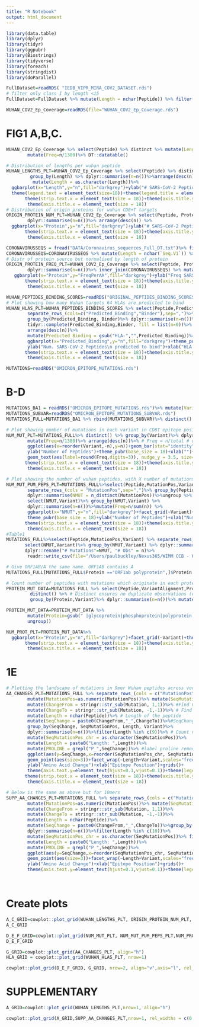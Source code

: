```yaml
---
title: "R Notebook"
output: html_document
---
```


```r
library(data.table)
library(dplyr)
library(tidyr)
library(ggpubr)
library(Biostrings)
library(tidyverse)
library(foreach)
library(stringdist)
library(doParallel)

```


```r

FullDataset=readRDS( "IEDB_VIPR_MIRA_COV2_DATASET.rds")
# filter only class I by length <15
FullDataset=FullDataset %>% mutate(Length = nchar(Peptide)) %>% filter(Length < 15)

WUHAN_COV2_Ep_Coverage=readRDS(file="WUHAN_COV2_Ep_Coverage.rds")


```

# FIG1 A,B,C.

```r

WUHAN_COV2_Ep_Coverage %>% select(Peptide) %>% distinct %>% mutate(Length = nchar(Peptide)) %>% group_by(Length) %>% dplyr::summarise(n=n())%>%arrange(desc(n))%>% mutate(Length = as.character(Length))%>%
        mutate(Freq=n/1380)%>% DT::datatable()

# Distribution of lengths per wuhan peptide
WUHAN_LENGTHS_PLT=WUHAN_COV2_Ep_Coverage %>% select(Peptide) %>% distinct %>% mutate(Length = nchar(Peptide)) %>%
         group_by(Length) %>% dplyr::summarise(n=n())%>%arrange(desc(n))%>%
          mutate(Length = as.character(Length))%>%
  ggbarplot(x="Length",y="n",fill="darkgrey")+ylab("# SARS-CoV-2 Peptides\nto Wuhan-Hu-1")+theme_pubr(base_size = 18)+coord_flip()+
  theme(legend.text = element_text(size=18))+theme(legend.title = element_text(size=18))+
       theme(strip.text.x = element_text(size = 18))+theme(axis.title.y = element_text(size = 18))+
        theme(axis.title.x = element_text(size = 18))
# Distribution of origin proteins for wuhan CD8+T targets
ORIGIN_PROTEIN_NUM_PLT=WUHAN_COV2_Ep_Coverage %>% select(Peptide, Protein) %>% distinct() %>% group_by(Protein) %>%
        dplyr::summarise(n=n())%>% arrange(desc(n)) %>%
  ggbarplot(x="Protein",y="n",fill="darkgrey")+ylab("# SARS-CoV-2 Peptides\nto Wuhan-Hu-1")+theme_pubr(base_size = 18)+coord_flip()+theme(legend.title = element_text(size=18))+
       theme(strip.text.x = element_text(size = 18))+theme(axis.title.y = element_text(size = 18))+
        theme(axis.title.x = element_text(size = 18))

CORONAVIRUSSEQS = fread("DATA/Coronavirus_sequences_Full_DT.txt")%>% filter(Virus %in% 'SARS-CoV-2-Wuhan')
CORONAVIRUSSEQS=CORONAVIRUSSEQS %>% mutate(Length = nchar(`Seq.V1`)) %>% select(!c(Virus, `Seq.V1`))
# Distr of protein source but normalised by length of protein
ORIGIN_PROTEIN_FREQ_PLT=WUHAN_COV2_Ep_Coverage %>% select(Peptide, Protein) %>% distinct() %>% group_by(Protein) %>%
        dplyr::summarise(n=n())%>% inner_join(CORONAVIRUSSEQS) %>% mutate(FreqPerAA = n/Length)%>% arrange(desc(FreqPerAA))%>%
   ggbarplot(x="Protein",y="FreqPerAA",fill="darkgrey")+ylab("Freq SARS-CoV-2 Peptides\nper Length Protein to Wuhan-Hu-1")+theme_pubr(base_size = 18)+coord_flip()+theme(legend.title = element_text(size=18))+
       theme(strip.text.x = element_text(size = 18))+theme(axis.title.y = element_text(size = 18))+
        theme(axis.title.x = element_text(size = 18))


```


```r

WUHAN_PEPTIDES_BINDING_SCORES=readRDS("ORIGINAL_PEPTIDES_BINDING_SCORES_V2.rds")
# Plot showing how many Wuhan targets 64 HLAs are predicted to bind
WUHAN_HLAS_PLT=WUHAN_PEPTIDES_BINDING_SCORES %>% select(Peptide,Predicted_Binding, Binder)%>% distinct() %>%
        separate_rows_(cols=c("Predicted_Binding","Binder"),sep=",")%>% select(!Peptide) %>% # one row per HLA-WT peptide
        group_by(Predicted_Binding, Binder)%>% dplyr::summarise(n=n())%>% ungroup %>% # Count observations of binders vs nonbinders
        tidyr::complete(Predicted_Binding,Binder, fill = list(n=0))%>% filter(Binder == "BINDER") %>% # fill in any missing observations with 0, filter for binders
        arrange(desc(n))%>%
        mutate(Predicted_Binding = gsub("HLA-","",Predicted_Binding))%>% # Clean HLA for plotting
        ggbarplot(x="Predicted_Binding",y="n",fill="darkgrey")+theme_pubr(base_size = 18)+
        ylab("Num. SARS-CoV-2 Peptides\n predicted to bind")+xlab("HLA Allele")+rotate_x_text()+theme(legend.title = element_text(size=18))+
       theme(strip.text.x = element_text(size = 18))+theme(axis.title.y = element_text(size = 18))+
        theme(axis.title.x = element_text(size = 18))

```


```r

MUTATIONS=readRDS("OMICRON_EPITOPE_MUTATIONS.rds")

```


# B-D

```r

MUTATIONS_BA1 = readRDS("OMICRON_EPITOPE_MUTATIONS.rds")%>% mutate(Variant = "BA1")
MUTATIONS_SUBVAR=readRDS("OMICRON_EPITOPE_MUTATIONS_SUBVAR.rds")
MUTATIONS_FULL=MUTATIONS_BA1 %>% rbind(MUTATIONS_SUBVAR)%>% distinct() # Create DT of wuhan epitopes with mutations in BA1, 2, 4, 5

# Plot showing number of mutations in each variant in CD8T epitope positions relative to Wuhan
NUM_MUT_PLT=MUTATIONS_FULL%>% distinct() %>% group_by(Variant)%>% dplyr::summarise(n=n())%>% # count number of observations (mutations) per variant
        mutate(Freq=n/1380)%>% arrange(desc(n))%>% # Freq = n/total # of cd8t epitopes from wuhan
        ggplot(aes(x=reorder(Variant,-n),y=n))+geom_bar(stat="identity",fill="#999999",color="black")+
        ylab("Number of Peptides")+theme_pubr(base_size = 18)+xlab("")+
        geom_text(aes(label=round(Freq,digits=3)), nudge_y = 3.5, size=5)+theme(legend.title = element_text(size=18))+
       theme(strip.text.x = element_text(size = 18))+theme(axis.title.y = element_text(size = 18))+
        theme(axis.title.x = element_text(size = 18))

# Plot showing the number of wuhan peptides, with X number of mutations in the sequence, across variants
NUM_MUT_PUM_PEPS_PLT=MUTATIONS_FULL%>%select(Peptide,MutationPos,Variant) %>%
        separate_rows_(cols = "MutationPos",sep=",")%>% group_by(Peptide,Variant)%>%
        dplyr::summarise(NMUT = n_distinct(MutationPos))%>%ungroup %>%
        select(NMUT,Variant)%>% group_by(NMUT,Variant) %>%
        dplyr::summarise(n=n())%>%mutate(Freq=n/sum(n)) %>%
        ggbarplot(x="NMUT",y="n",fill="darkgrey")+facet_grid(~Variant)+
        theme_pubr(base_size = 18)+ylab("Number of Peptides")+xlab("Number of Mutations")+theme(legend.title = element_text(size=18))+
       theme(strip.text.x = element_text(size = 18))+theme(axis.title.y = element_text(size = 18))+
        theme(axis.title.x = element_text(size = 18))
#Table1
MUTATIONS_FULL%>%select(Peptide,MutationPos,Variant) %>% separate_rows_(cols = "MutationPos",sep=",")%>% group_by(Peptide,Variant)%>% dplyr::summarise(NMUT = n_distinct(MutationPos))%>%ungroup %>%
       select(NMUT,Variant)%>% group_by(NMUT,Variant) %>% dplyr::summarise(n=n())%>%
       dplyr::rename("# Mutations"=NMUT, "# Obs" = n)%>%
        readr::write_csv(file="/Users/paulbuckley/Nexus365/WIMM CCB - Koohy Group - Documents/Koohy Group/Effect_Mutation_Tcells/V11/SUBMITTED/R_R/Table1.csv")

# Give ORF1AB/A the same name. ORF1AB contains A
MUTATIONS_FULL[MUTATIONS_FULL$Protein =="ORF1ab polyprotein",]$Protein = "ORF1ab polyprotein/ORF1a polyprotein"

# Count number of peptides with mutations which originate in each protein.
PROTEIN_MUT_DATA=MUTATIONS_FULL %>% select(Peptide,VariantAlignment,Protein,MutationPos,Variant) %>%
         distinct() %>% # Distinct ensures no duplicate observations (e.g., from ORF1A and AB)
         group_by(Protein,Variant)%>% dplyr::summarise(n=n())%>% mutate(Freq=n/sum(n))%>%arrange(desc(n))

PROTEIN_MUT_DATA=PROTEIN_MUT_DATA %>%
        mutate(Protein=gsub(" |glycoprotein|phosphoprotein|polyprotein|protein","",Protein))%>% # clean names for plotting
        ungroup()

NUM_PROT_PLT=PROTEIN_MUT_DATA%>%
  ggbarplot(x="Protein",y="n",fill="darkgrey")+facet_grid(~Variant)+theme_pubr(base_size = 18)+ylab("Number of Peptides")+coord_flip()+theme(legend.title = element_text(size=18))+
       theme(strip.text.x = element_text(size = 18))+theme(axis.title.y = element_text(size = 18))+
        theme(axis.title.x = element_text(size = 18))


```



# 1E

```r
# Plotting the landscape of mutations in 9mer Wuhan peptides across voc subvariants
AA_CHANGES_PLT=MUTATIONS_FULL %>% separate_rows_(cols = c("MutationPos", "Mutation"),sep=",") %>%
        mutate(MutationPos=as.numeric(MutationPos))%>% mutate(SeqMutationPos = ((MutationPos-start_pos)+1) )%>% # Calculate position in seq where mutation is
        mutate(ChangeFrom = stringr::str_sub(Mutation, 1,1))%>% #Find ChangeFrom, AA removed
        mutate(ChangeTo = stringr::str_sub(Mutation, -1,-1))%>% # Find ChangeTo, the AA imputed in the variant
        mutate(Length = nchar(Peptide))%>% # Length of the peptide
        mutate(SeqChange = paste0(ChangeFrom,"_",ChangeTo))%>%#SeqChange then shows A_B, A is removed, B is imputed
        group_by(SeqChange, SeqMutationPos, Length, Variant)%>%
        dplyr::summarise(n=n())%>%filter(Length %in% c(9))%>% # Count number of observations by variant, of length X , in sequence positions 1..9
        mutate(SeqMutationPos_chr = as.character(SeqMutationPos))%>%
        mutate(Length = paste0("Length: ",Length))%>%
        mutate(PROLINE = grepl("P_",SeqChange))%>% #label proline removals
        ggplot(aes(y=SeqChange,x=reorder(SeqMutationPos_chr, SeqMutationPos), color=PROLINE))+
        geom_point(aes(size=3))+facet_wrap(~Length+Variant,scales="free",ncol=4)+theme_pubr(base_size = 18)+
        ylab("Amino Acid Change")+xlab("Epitope Position")+grids()+
        theme(axis.text.y=element_text(hjust=0.1,vjust=0.1))+theme(legend.position = "none")+scale_color_manual(values = c("#666666","#e34a33"))+theme(legend.title = element_text(size=18))+
       theme(strip.text.x = element_text(size = 18))+theme(axis.title.y = element_text(size = 18))+
        theme(axis.title.x = element_text(size = 18))

# Below is the same as above but for 10mers
SUPP_AA_CHANGES_PLT=MUTATIONS_FULL %>% separate_rows_(cols = c("MutationPos", "Mutation"),sep=",") %>%
        mutate(MutationPos=as.numeric(MutationPos))%>% mutate(SeqMutationPos = ((MutationPos-start_pos)+1) )%>%
        mutate(ChangeFrom = stringr::str_sub(Mutation, 1,1))%>%
        mutate(ChangeTo = stringr::str_sub(Mutation, -1,-1))%>%
        mutate(Length = nchar(Peptide))%>%
        mutate(SeqChange = paste0(ChangeFrom,"_",ChangeTo))%>%group_by(SeqChange, SeqMutationPos, Length, Variant)%>%
        dplyr::summarise(n=n())%>%filter(Length %in% c(10))%>%
        mutate(SeqMutationPos_chr = as.character(SeqMutationPos))%>% filter(Length == 10)%>%
        mutate(Length = paste0("Length: ",Length))%>%
        mutate(PROLINE = grepl("P_",SeqChange))%>%
        ggplot(aes(y=SeqChange,x=reorder(SeqMutationPos_chr, SeqMutationPos), color=PROLINE))+
        geom_point(aes(size=3))+facet_wrap(~Length+Variant,scales="free",ncol=4)+theme_pubr(base_size = 18)+
        ylab("Amino Acid Change")+xlab("Epitope Position")+grids()+
        theme(axis.text.y=element_text(hjust=0.1,vjust=0.1))+theme(legend.position = "none")+scale_color_manual(values = c("#666666","#e34a33"))




```


# Create plots

```r
A_C_GRID=cowplot::plot_grid(WUHAN_LENGTHS_PLT, ORIGIN_PROTEIN_NUM_PLT, ORIGIN_PROTEIN_FREQ_PLT,nrow=1,rel_widths = c(0.6,1.2,1.2), align="h")
A_C_GRID
```


```r
D_E_F_GRID=cowplot::plot_grid(NUM_MUT_PLT, NUM_MUT_PUM_PEPS_PLT,NUM_PROT_PLT,nrow=1,rel_widths = c(0.55,0.8,1.65), align="h")
D_E_F_GRID
```



```r

G_GRID=cowplot::plot_grid(AA_CHANGES_PLT, align="h")
HLA_GRID = cowplot::plot_grid(WUHAN_HLAS_PLT, nrow=1)

```

```r

cowplot::plot_grid(D_E_F_GRID, G_GRID, nrow=2, align="v",axis="l", rel_heights = c(0.6,1.4))

```

# SUPPLEMENTARY

```r
A_GRID=cowplot::plot_grid(WUHAN_LENGTHS_PLT,nrow=1, align="h")

cowplot::plot_grid(A_GRID,SUPP_AA_CHANGES_PLT,nrow=1, rel_widths = c(0.4,1.6))
```













